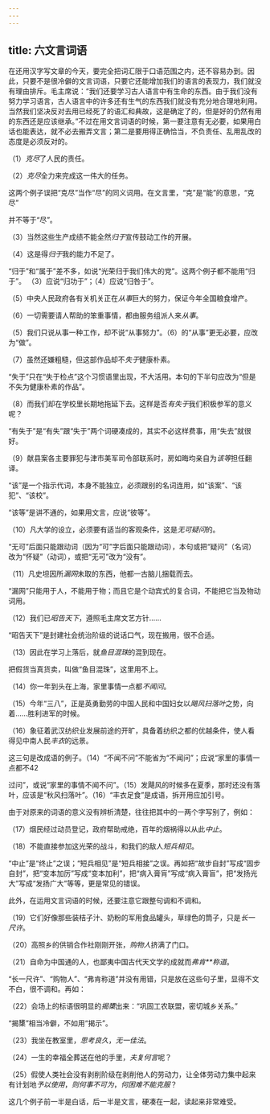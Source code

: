 ```yaml
---
---
---
```

title: 六文言词语
---



在还用汉字写文章的今天，要完全把词汇限于口语范围之内，还不容易办到。因此，只要不是很冷僻的文言词语，只要它还能增加我们的语言的表现力，我们就没有理由排斥。毛主席说：“我们还要学习古人语言中有生命的东西。由于我们没有努力学习语言，古人语言中的许多还有生气的东西我们就没有充分地合理地利用。当然我们坚决反对去用已经死了的语汇和典故，这是确定了的，但是好的仍然有用的东西还是应该继承。”不过在用文言词语的时候，第一要注意有无必要，如果用白话也能表达，就不必去搬弄文言；第二是要用得正确恰当，不负责任、乱用乱改的态度是必须反对的。

（1）*克尽*了人民的责任。

（2）*克尽*全力来完成这一伟大的任务。

这两个例子误把“克尽”当作“尽”的同义词用。在文言里，“克”是“能”的意思，“克尽”

并不等于“尽”。

（3）当然这些生产成绩不能全然*归于*宣传鼓动工作的开展。

（4）这是得*归于*我的能力不足了。


“归于”和“属于”差不多，如说“光荣归于我们伟大的党”。这两个例子都不能用“归于”。
（3）应说“归功于”；（4）应说“归咎于”。

（5）中央人民政府各有关机关正在*从事*巨大的努力，保证今年全国粮食增产。

（6）一切需要请人帮助的笨重事情，都由服务组派人来*从事*。

（5）我们只说从事一种工作，却不说“从事努力”。（6）的“从事”更无必要，应改为“做”。

（7）虽然还嫌粗糙，但这部作品却不*失于*健康朴素。

“失于”只在“失于检点”这个习惯语里出现，不大活用。本句的下半句应改为“但是不失为健康朴素的作品”。

（8）而我们却在学校里长期地拖延下去。这样是否*有失于*我们积极参军的意义呢？

“有失于”是“有失”跟“失于”两个词硬凑成的，其实不必这样费事，用“失去”就很好。

（9）献县案各主要罪犯与津市美军司令部联系时，房如晦均亲自为*该等*担任翻译。

“该”是一个指示代词，本身不能独立，必须跟别的名词连用，如“该案”、“该犯”、“该校”。

“该等”是讲不通的，如果用文言，应说“彼等”。

（10）凡大学的设立，必须要有适当的客观条件，这是*无可疑问*的。

“无可”后面只能跟动词（因为“可”字后面只能跟动词），本句或把“疑问”（名词）改为“怀疑”（动词），或把“无可”改为“没有”。

（11）凡史坦因所*漏网*未取的东西，他都一古脑儿捆载而去。

“漏网”只能用于人，不能用于物；而且它是个动宾式的复合词，不能把它当及物动词用。

（12）我们已*昭告天下*，遵照毛主席文艺方针……

“昭告天下”是封建社会统治阶级的说话口气，现在搬用，很不合适。

（13）因此在学习上落后，就*鱼目混珠*的混到现在。

把假货当真货卖，叫做“鱼目混珠”，这里用不上。

（14）你一年到头在上海，家里事情一点都*不闻问*。

（15）今年“三八”，正是英勇勤劳的中国人民和中国妇女以*飓风扫落叶*之势，向着……胜利进军的时候。

（16）象征着武汉纺织业发展前途的开旷，具备着纺织之都的优越条件，使人看得见中南人民*丰衣*的远景。

这三句是改成语的例子。（14）“不闻不问”不能省为“不闻问”；应说“家里的事情一点都不42



过问”，或说“家里的事情不闻不问”。（15）发飓风的时候多在夏季，那时还没有落叶，应该是“秋风扫落叶”。（16）“丰衣足食”是成语，拆开用应加引号。

由于对原来的词语的意义没有辨析清楚，往往把其中的一两个字写别了，例如：

（17）烟民经过动员登记，政府帮助戒绝，百年的烟祸得以从此*中止*。

（18）不能直接参加这光荣的战斗，和我们的敌人*短兵相见*。

“中止”是“终止”之误；“短兵相见”是“短兵相接”之误。再如把“故步自封”写成“固步自封”，把“变本加厉”写成“变本加利”，把“病入膏肓”写成“病入膏盲”，把“发扬光大”写成“发扬广大”等等，更是常见的错误。

此外，在运用文言词语的时候，还要注意它跟整句调和不调和。

（19）它们好像那些装桔子汁、奶粉的军用食品罐头，草绿色的筒子，只是*长一尺许*。

（20）高照乡的供销合作社刚刚开张，*购物人*挤满了门口。

（21）自命为中国通的人，也鄙夷中国古代天文学的成就而*弗肯**称道*。

“长一尺许”、“购物人”、“弗肯称道”并没有用错，只是放在这些句子里，显得不文不白，很不调和。再如：

（22）会场上的标语很明显的*揭橥*出来：“巩固工农联盟，密切城乡关系。”

“揭橥”相当冷僻，不如用“揭示”。

（23）我坐在教室里，*思考良久*，*无一佳法*。

（24）一生的幸福全葬送在他的手里，*夫复何言*呢？

（25）假使人类社会没有剥削阶级在剥削他人的劳动力，让全体劳动力集中起来有计划地*予以使用*，*则何事不可为*，*何困难不能克服*？

这几个例子前一半是白话，后一半是文言，硬凑在一起，读起来非常难受。